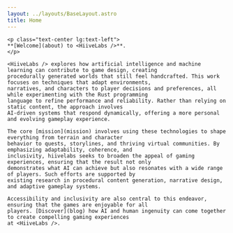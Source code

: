 ```yaml
---
layout: ../layouts/BaseLayout.astro
title: Home
---
```



<div class="container">
    <SiteLogo alt={(await getSiteConfig()).main.logo.alt}
              dark={(await getSiteConfig()).main.logo.dark}
              light={(await getSiteConfig()).main.logo.light}
              id="main-page-logo"
              class="main-page-logo"/>

    <p class="text-center lg:text-left">
    **[Welcome](about) to <HiiveLabs />**.
    </p>

    <HiiveLabs /> explores how artificial intelligence and machine learning can contribute to game design, creating
    procedurally generated worlds that still feel handcrafted. This work focuses on techniques that adapt environments,
    narratives, and characters to player decisions and preferences, all while experimenting with the Rust programming
    language to refine performance and reliability. Rather than relying on static content, the approach involves
    AI-driven systems that respond dynamically, offering a more personal and evolving gameplay experience.

    The core [mission](mission) involves using these technologies to shape everything from terrain and character
    behavior to quests, storylines, and thriving virtual communities. By emphasizing adaptability, coherence, and
    inclusivity, hiivelabs seeks to broaden the appeal of gaming experiences, ensuring that the result not only
    demonstrates what AI can achieve but also resonates with a wide range of players. Such efforts are supported by
    existing research in procedural content generation, narrative design, and adaptive gameplay systems.

    Accessibility and inclusivity are also central to this endeavor, ensuring that the games are enjoyable for all
    players. [Discover](blog) how AI and human ingenuity can come together to create compelling gaming experiences
    at <HiiveLabs />.
</div>
